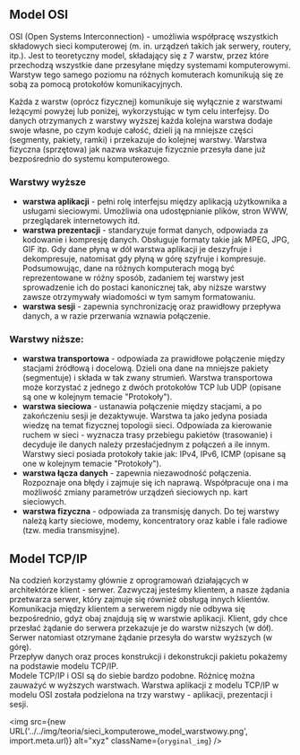 
## Model OSI 
OSI (Open Systems Interconnection) - umożliwia współpracę wszystkich składowych sieci komputerowej (m. in. urządzeń takich jak serwery, routery, itp.). 
Jest to teoretyczny model, składający się z 7 warstw, przez które przechodzą wszystkie dane przesyłane między systemami komputerowymi.
Warstyw tego samego poziomu na różnych komuterach komunikują się ze sobą za pomocą protokołów komunikacyjnych.

Każda z warstw (oprócz fizycznej) komunikuje się wyłącznie z warstwami leżącymi powyżej lub poniżej, wykorzystując w tym celu interfejsy.
Do danych otrzymanych z warstwy wyższej każda kolejna warstwa dodaje swoje własne, po czym koduje całość, dzieli ją na mniejsze części (segmenty, pakiety, ramki) i przekazuje do kolejnej warstwy.
Warstwa fizyczna (sprzętowa) jak nazwa wskazuje fizycznie przesyła dane już bezpośrednio do systemu komputerowego.

### Warstwy wyższe
* **warstwa aplikacji** - pełni rolę interfejsu między aplikacją użytkownika a usługami sieciowymi. Umożliwia ona udostępnianie plików, stron WWW, przeglądarek internetowych itd.
* **warstwa prezentacji** - standaryzuje format danych, odpowiada za kodowanie i kompresję danych. Obsługuje formaty takie jak MPEG, JPG, GIF itp. Gdy dane płyną w dół warstwa aplikacji je deszyfruje i dekompresuje, natomisat gdy płyną w górę szyfruje i kompresuje. Podsumowując, dane na różnych komputerach mogą być reprezentowane w różny sposób,  zadaniem tej warstwy jest sprowadzenie ich do postaci kanonicznej tak, aby niższe warstwy zawsze otrzymywały wiadomości w tym samym formatowaniu.
* **warstwa sesji** - zapewnia synchronizację oraz prawidłowy przepływa danych, a w razie przerwania wznawia połączenie.

### Warstwy niższe:
* **warstwa transportowa** - odpowiada za prawidłowe połączenie między stacjami żródłową i docelową. Dzieli ona dane na mniejsze pakiety (segmentuje) i składa w tak zwany strumień. Warstwa transportowa może korzystać z jednego z dwóch protokołów TCP lub UDP (opisane są one w kolejnym temacie "Protokoły"). 
* **warstwa sieciowa** - ustanawia połączenie między stacjami, a po zakończeniu sesji je dezaktywuje. Warstwa ta jako jedyna posiada wiedzę na temat fizycznej topologii sieci. Odpowiada za kierowanie ruchem w sieci - wyznacza trasy przebiegu pakietów (trasowanie) i decyduje ile danych należy przesłaćjednym z połączeń a ile innym. Warstwy sieci posiada protokoły takie jak: IPv4, IPv6, ICMP (opisane są one w kolejnym temacie "Protokoły").
* **warstwa łącza danych** - zapewnia niezawodność połączenia. Rozpoznaje ona błędy i zajmuje się ich naprawą. Współpracuje ona i ma możliwość zmiany parametrów urządzeń sieciowych np. kart sieciowych.
* **warstwa fizyczna** - odpowiada za transmisję danych. Do tej warstwy należą karty sieciowe, modemy, koncentratory  oraz kable i fale radiowe (tzw. media transmisyjne).


## Model TCP/IP
Na codzień korzystamy głównie z oprogramowań działających w architektórze klient - serwer. 
Zazwyczaj jesteśmy klientem, a nasze żądania przetwarza serwer, który zajmuje się również obsługą innych klientów.
Komunikacja między klientem a serwerem nigdy nie odbywa się bezpośrednio, gdyż obaj znajdują się w warstwie aplikacji.
Klient, gdy chce przesłać żądanie do serwera przekazuje je do warstw niższych (w dół). Serwer natomiast otzrymane żądanie przesyła do warstw wyższych (w górę).
<br/>
Przepływ danych oraz proces konstrukcji i dekonstrukcji pakietu pokażemy na podstawie modelu TCP/IP.
<br/>
Modele TCP/IP i OSI są do siebie bardzo podobne. Różnicę można zauważyć w wyższych warstwach. Warstwa aplikacji z modelu TCP/IP  w modelu OSI została podzielona na trzy warstwy - aplikacji, prezentacji i sesji. 

<img src={new URL('../../img/teoria/sieci_komputerowe_model_warstwowy.png', import.meta.url)} alt="xyz" className={`oryginal_img`} />

